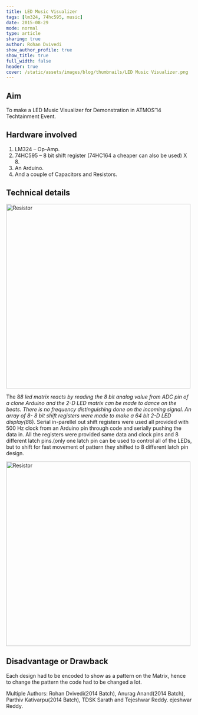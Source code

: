 ```yaml
---
title: LED Music Visualizer
tags: [lm324, 74hc595, music]
date: 2015-08-29
mode: normal
type: article
sharing: true
author: Rohan Dvivedi
show_author_profile: true
show_title: true
full_width: false
header: true
cover: /static/assets/images/blog/thumbnails/LED Music Visualizer.png
---
```


## Aim

To make a LED Music Visualizer for Demonstration in ATMOS’14 Techtainment Event.

## Hardware involved

1. LM324 – Op-Amp.
2. 74HC595 – 8 bit shift register (74HC164 a cheaper can also be used) X 8.
3. An Arduino.
4. And a couple of Capacitors and Resistors.

## Technical details

<Image src="/static/assets/images/blog/LED-Music-Vis/led.png" alt="Resistor" width='500' height='500'>

The 8*8 led matrix reacts by reading the 8 bit analog value from ADC pin of a clone Arduino and the 2-D LED matrix can be made to dance on the beats. There is no frequency distinguishing done on the incoming signal.
An array of 8- 8 bit shift registers were made to make a 64 bit 2-D LED display(8*8). Serial in-parellel out shift registers were used all provided with 500 Hz clock from an Arduino pin through code and serially pushing the data in.
All the registers were provided same data and clock pins and 8 different latch pins.(only one latch pin can be used to control all of the LEDs, but to shift for fast movement of pattern they shifted to 8 different latch pin design.

<Image src="/static/assets/images/blog/LED-Music-Vis/circuit.png" alt="Resistor" width='500' height='500'>

<EmbedItem url="https://www.youtube.com/embed/f7IMDipX1JE" />

## Disadvantage or Drawback

Each design had to be encoded to show as a pattern on the Matrix, hence to change the pattern the code had to be changed a lot.

Multiple Authors: Rohan Dvivedi(2014 Batch), Anurag Anand(2014 Batch), Parthiv Kativarpu(2014 Batch), TDSK Sarath and Tejeshwar Reddy.
ejeshwar Reddy.

